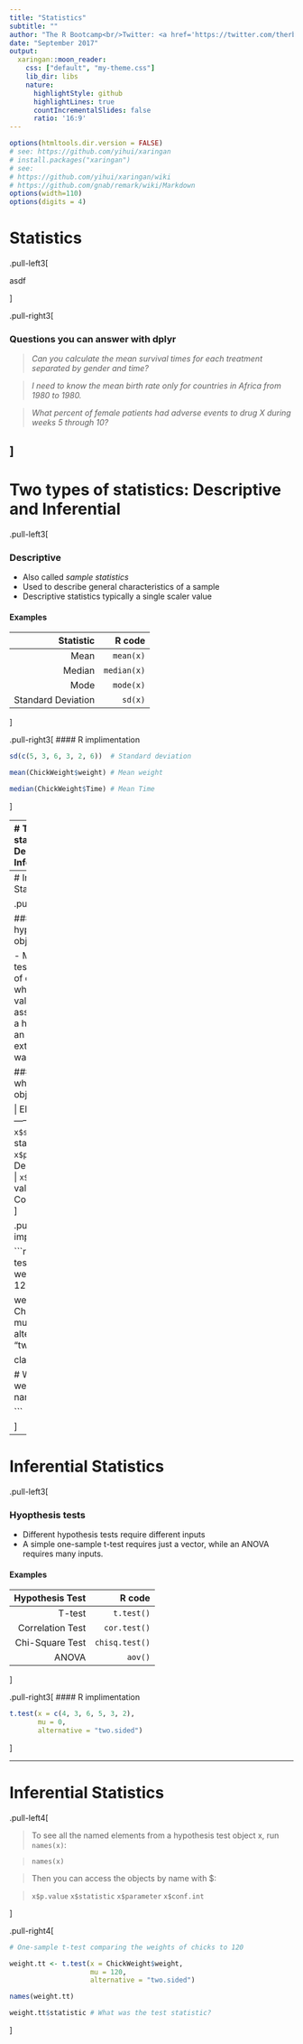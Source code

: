 ```yaml
---
title: "Statistics"
subtitle: ""
author: "The R Bootcamp<br/>Twitter: <a href='https://twitter.com/therbootcamp'>@therbootcamp</a>"
date: "September 2017"
output:
  xaringan::moon_reader:
    css: ["default", "my-theme.css"]
    lib_dir: libs
    nature:
      highlightStyle: github
      highlightLines: true
      countIncrementalSlides: false
      ratio: '16:9'
---
```



```r
options(htmltools.dir.version = FALSE)
# see: https://github.com/yihui/xaringan
# install.packages("xaringan")
# see: 
# https://github.com/yihui/xaringan/wiki
# https://github.com/gnab/remark/wiki/Markdown
options(width=110)
options(digits = 4)
```

# Statistics
.pull-left3[

asdf

]


.pull-right3[

### Questions you can answer with dplyr

> *Can you calculate the mean survival times for each treatment separated by gender and time?*

> *I need to know the mean birth rate only for countries in Africa from 1980 to 1980.*

> *What percent of female patients had adverse events to drug X during weeks 5 through 10?*

]
---
# Two types of statistics: Descriptive and Inferential

.pull-left3[

### Descriptive

- Also called *sample statistics*
- Used to describe general characteristics of a sample
- Descriptive statistics typically a single scaler value


#### Examples

| Statistic| R code|
|------:|----:|
|     Mean|    `mean(x)`|
|     Median|    `median(x)`|
|     Mode|   `mode(x)`|
|     Standard Deviation|    `sd(x)`|
]

.pull-right3[
#### R implimentation

```r
sd(c(5, 3, 6, 3, 2, 6))  # Standard deviation

mean(ChickWeight$weight) # Mean weight

median(ChickWeight$Time) # Mean Time
```


]




---
# Two types of statistics: Descriptive and Inferential

.pull-left3[

### Inferential

- Used to make inferences about a larger population.
- Typically done in tandem with a *hypothesis test*
- Hypothesis tests typically return lists of named items

#### Examples

| Hypothesis Test| R code|
|------:|----:|
|     T-test|    `t.test()`|
|     Correlation Test|    `cor.test()`|
|     Chi-Square Test|   `chisq.test()`|
|     ANOVA|    `aov()`|
]

.pull-right3[
#### R implimentation

```r
t.test(x = c(4, 3, 6, 5, 3, 2),
       mu = 0,
       alternative = "two.sided")
```


]


---
# Inferential Statistics

.pull-left3[

### Assigning hypothesis test objects

- Most hypothesis tests return an object of class `"htest"` which contain many values
- You can assign the results of a hypothesis test to an object, and then extract the info you want

#### Examples of what's in htest objects

| Element| Result|
|------:|----:|
|    `x$statistic`|    A test statistic|
|     `x$parameter`|    Degrees of freedom|
|     `x$p.value`|   The p-value|
|     `x$conf.int`|  Confidence interval|
]

.pull-right3[
#### R implimentation

```r
# One-sample t-test comparing the weights of chicks to 120

weight.tt <- t.test(x = ChickWeight$weight,
                    mu = 120,
                    alternative = "two.sided")

class(weight.tt)

# What's in the weight.tt object?
names(weight.tt)

```


]



---
# Inferential Statistics

.pull-left3[

### Hyopthesis tests

- Different hypothesis tests require different inputs
- A simple one-sample t-test requires just a vector, while an ANOVA requires many inputs.

#### Examples

| Hypothesis Test| R code|
|------:|----:|
|     T-test|    `t.test()`|
|     Correlation Test|    `cor.test()`|
|     Chi-Square Test|   `chisq.test()`|
|     ANOVA|    `aov()`|
]

.pull-right3[
#### R implimentation

```r
t.test(x = c(4, 3, 6, 5, 3, 2),
       mu = 0,
       alternative = "two.sided")
```


]


---
# Inferential Statistics


.pull-left4[

> To see all the named elements from a hypothesis test object x, run `names(x)`:

> `names(x)`

> Then you can access the objects by name with $:

> `x$p.value`
> `x$statistic`
> `x$parameter`
> `x$conf.int`

]

.pull-right4[

```r
# One-sample t-test comparing the weights of chicks to 120

weight.tt <- t.test(x = ChickWeight$weight,
                    mu = 120,
                    alternative = "two.sided")

names(weight.tt)

weight.tt$statistic # What was the test statistic?
```
]


